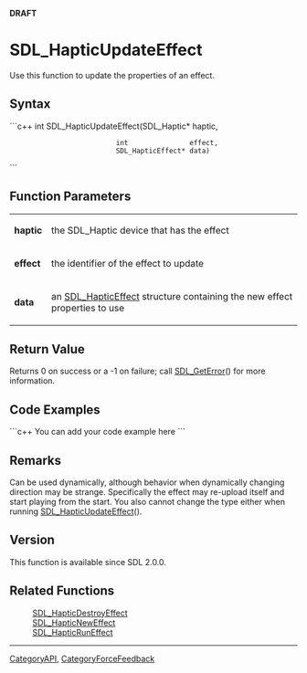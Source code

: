 <!-- pragma section-numbers off -->
<!-- pragma disable-camelcase -->
'''DRAFT'''

= SDL_HapticUpdateEffect =
Use this function to update the properties of an effect.


== Syntax ==
```c++
int SDL_HapticUpdateEffect(SDL_Haptic*       haptic,
                           int               effect,
                           SDL_HapticEffect* data)
```

== Function Parameters ==
{|
|'''haptic'''
|the SDL_Haptic device that has the effect
|-
|'''effect'''
|the identifier of the effect to update
|-
|'''data'''
|an [[SDL_HapticEffect]] structure containing the new effect properties to use
|}

== Return Value ==
Returns 0 on success or a -1 on failure; call [[SDL_GetError]]() for more information.

== Code Examples ==
```c++
You can add your code example here
```

== Remarks ==
Can be used dynamically, although behavior when dynamically changing direction may be strange. Specifically the effect may re-upload itself and start playing from the start. You also cannot change the type either when running [[SDL_HapticUpdateEffect]]().

== Version ==
This function is available since SDL 2.0.0.

== Related Functions ==
:[[SDL_HapticDestroyEffect]]
:[[SDL_HapticNewEffect]]
:[[SDL_HapticRunEffect]]

----
[[CategoryAPI]], [[CategoryForceFeedback]]
